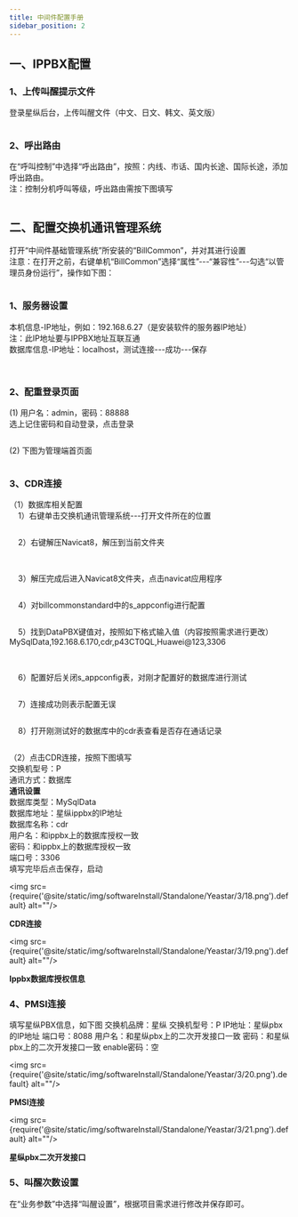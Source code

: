 ```yaml
---
title: 中间件配置手册
sidebar_position: 2
---
```



## 一、IPPBX配置
### 1、上传叫醒提示文件
<p>
登录星纵后台，上传叫醒文件（中文、日文、韩文、英文版）
</p>
<img src={require('@site/static/img/softwareInstall/Standalone/Yeastar/3/1.png').default} alt=""/>

### 2、呼出路由

<p>
在“呼叫控制”中选择“呼出路由”，按照：内线、市话、国内长途、国际长途，添加呼出路由。<br />
<span class="red">注：控制分机呼叫等级，呼出路由需按下图填写</span>
</p>
<img src={require('@site/static/img/softwareInstall/Standalone/Yeastar/3/2.png').default} alt=""/>

## 二、配置交换机通讯管理系统
<p>
打开“中间件基础管理系统”所安装的“BillCommon”，并对其进行设置<br />
<span class="red">注意：在打开之前，右键单机“BillCommon”选择“属性”---“兼容性”---勾选“以管理员身份运行”，操作如下图：</span>
</p>
<img src={require('@site/static/img/softwareInstall/Standalone/Yeastar/3/3.png').default} alt=""/>


### 1、服务器设置
<p>
本机信息-IP地址，例如：192.168.6.27（是安装软件的服务器IP地址）<br />
<span class="red">注：此IP地址要与IPPBX地址互联互通</span><br />
数据库信息-IP地址：localhost，测试连接---成功---保存
</p>
<img src={require('@site/static/img/softwareInstall/Standalone/Yeastar/3/4.png').default} alt="" />
<img src={require('@site/static/img/softwareInstall/Standalone/Yeastar/3/5.png').default} alt="" style={{marginLeft:"8em"}} />



### 2、配重登录页面
<p>
(1) 用户名：admin，密码：88888<br />
选上记住密码和自动登录，点击登录
</p>
<img src={require('@site/static/img/softwareInstall/Standalone/Yeastar/3/6.png').default} alt=""/>

<p>
(2) 下图为管理端首页面
</p>
<img src={require('@site/static/img/softwareInstall/Standalone/Yeastar/3/7.png').default} alt=""/>



### 3、CDR连接
<p>
（1）数据库相关配置<br />
&nbsp;&nbsp;&nbsp;&nbsp;1）右键单击交换机通讯管理系统---打开文件所在的位置
</p>
<img src={require('@site/static/img/softwareInstall/Standalone/Yeastar/3/8.png').default} alt=""/>

<p>
&nbsp;&nbsp;&nbsp;&nbsp;2）右键解压Navicat8，解压到当前文件夹
</p>
<img src={require('@site/static/img/softwareInstall/Standalone/Yeastar/3/9.png').default} alt=""/>
<img src={require('@site/static/img/softwareInstall/Standalone/Yeastar/3/10.png').default} alt=""/>


<p>
&nbsp;&nbsp;&nbsp;&nbsp;3）解压完成后进入Navicat8文件夹，点击navicat应用程序
</p>
<img src={require('@site/static/img/softwareInstall/Standalone/Yeastar/3/11.png').default} alt=""/>


<p>
&nbsp;&nbsp;&nbsp;&nbsp;4）对billcommonstandard中的s_appconfig进行配置
</p>
<img src={require('@site/static/img/softwareInstall/Standalone/Yeastar/3/12.png').default} alt=""/>



<p>
&nbsp;&nbsp;&nbsp;&nbsp;5）找到DataPBX键值对，按照如下格式输入值（内容按照需求进行更改）<br />
MySqlData,192.168.6.170,cdr,p43CT0QL,Huawei@123,3306
</p>
<img src={require('@site/static/img/softwareInstall/Standalone/Yeastar/3/13.png').default} alt=""/>
<img src={require('@site/static/img/softwareInstall/Standalone/Yeastar/3/14.png').default} alt=""/>


<p>
&nbsp;&nbsp;&nbsp;&nbsp;6）配置好后关闭s_appconfig表，对刚才配置好的数据库进行测试
</p>
<img src={require('@site/static/img/softwareInstall/Standalone/Yeastar/3/15.png').default} alt=""/>


<p>
&nbsp;&nbsp;&nbsp;&nbsp;7）连接成功则表示配置无误
</p>
<img src={require('@site/static/img/softwareInstall/Standalone/Yeastar/3/16.png').default} alt=""/>

<p>
&nbsp;&nbsp;&nbsp;&nbsp;8）打开刚测试好的数据库中的cdr表查看是否存在通话记录
</p>
<img src={require('@site/static/img/softwareInstall/Standalone/Yeastar/3/17.png').default} alt=""/>

<p>
（2）点击CDR连接，按照下图填写<br />
	交换机型号：<span class="red">P</span><br />
通讯方式：<span class="red">数据库</span><br />
<strong>通讯设置</strong><br />
数据库类型：<span class="red">MySqlData</span><br />
数据库地址：<span class="red">星纵ippbx的IP地址</span><br />
数据库名称：<span class="red">cdr</span><br />
用户名：<span class="red">和ippbx上的数据库授权一致</span><br />
密码：<span class="red">和ippbx上的数据库授权一致</span><br />
端口号：<span class="red">3306</span><br />
填写完毕后点击<span class="red">保存，启动</span>
</p>

<img src={require('@site/static/img/softwareInstall/Standalone/Yeastar/3/18.png').default} alt=""/>
<p style={{marginLeft:"18em"}}>
<strong>CDR连接</strong>
</p>


<img src={require('@site/static/img/softwareInstall/Standalone/Yeastar/3/19.png').default} alt=""/>
<p style={{marginLeft:"15em"}}>
<strong>Ippbx数据库授权信息</strong>
</p>


### 4、PMSI连接
<p>
填写星纵PBX信息，如下图
交换机品牌：<span class="red">星纵</span>
交换机型号：<span sclass="red">P</span>
IP地址：<span class="red">星纵pbx的IP地址</span>
端口号：<span class="red">8088</span>
用户名：<span class="red">和星纵pbx上的二次开发接口一致</span>
密码：<span class="red">和星纵pbx上的二次开发接口一致</span>
enable密码：空
</p>

<img src={require('@site/static/img/softwareInstall/Standalone/Yeastar/3/20.png').default} alt=""/>
<p style={{marginLeft:"18em"}}>
<strong>PMSI连接</strong>
</p>


<img src={require('@site/static/img/softwareInstall/Standalone/Yeastar/3/21.png').default} alt=""/>
<p style={{marginLeft:"15em"}}>
<strong>星纵pbx二次开发接口</strong>
</p>



### 5、叫醒次数设置
<p>
在“业务参数”中选择“叫醒设置”，根据项目需求进行修改并保存即可。
</p>
<img src={require('@site/static/img/softwareInstall/Standalone/Yeastar/3/22.png').default} alt=""/>


